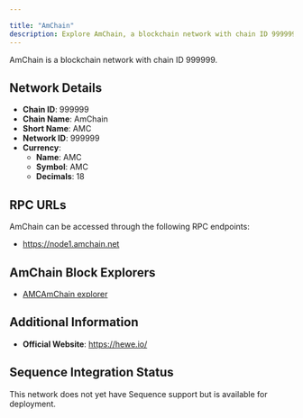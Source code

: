 ```yaml
---

title: "AmChain"
description: Explore AmChain, a blockchain network with chain ID 999999. Learn about its native currency, AMC, and how to interact with the network.
---
```




AmChain is a blockchain network with chain ID 999999.

## Network Details

- **Chain ID**: 999999
- **Chain Name**: AmChain
- **Short Name**: AMC
- **Network ID**: 999999
- **Currency**: 
  - **Name**: AMC
  - **Symbol**: AMC
  - **Decimals**: 18

## RPC URLs

AmChain can be accessed through the following RPC endpoints:

- https://node1.amchain.net

## AmChain Block Explorers

- [AMCAmChain explorer](https://explorer.amchain.net)

## Additional Information

- **Official Website**: https://hewe.io/

## Sequence Integration Status

This network does not yet have Sequence support but is available for deployment.
